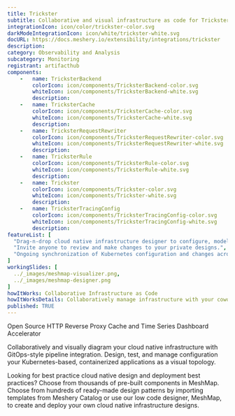 ```yaml
---
title: Trickster
subtitle: Collaborative and visual infrastructure as code for Trickster
integrationIcon: icon/color/trickster-color.svg
darkModeIntegrationIcon: icon/white/trickster-white.svg
docURL: https://docs.meshery.io/extensibility/integrations/trickster
description: 
category: Observability and Analysis
subcategory: Monitoring
registrant: artifacthub
components: 
	-	name: TricksterBackend
		colorIcon: icon/components/TricksterBackend-color.svg
		whiteIcon: icon/components/TricksterBackend-white.svg
		description: 
	-	name: TricksterCache
		colorIcon: icon/components/TricksterCache-color.svg
		whiteIcon: icon/components/TricksterCache-white.svg
		description: 
	-	name: TricksterRequestRewriter
		colorIcon: icon/components/TricksterRequestRewriter-color.svg
		whiteIcon: icon/components/TricksterRequestRewriter-white.svg
		description: 
	-	name: TricksterRule
		colorIcon: icon/components/TricksterRule-color.svg
		whiteIcon: icon/components/TricksterRule-white.svg
		description: 
	-	name: Trickster
		colorIcon: icon/components/Trickster-color.svg
		whiteIcon: icon/components/Trickster-white.svg
		description: 
	-	name: TricksterTracingConfig
		colorIcon: icon/components/TricksterTracingConfig-color.svg
		whiteIcon: icon/components/TricksterTracingConfig-white.svg
		description: 
featureList: [
  "Drag-n-drop cloud native infrastructure designer to configure, model, and deploy your workloads.",
  "Invite anyone to review and make changes to your private designs.",
  "Ongoing synchronization of Kubernetes configuration and changes across any number of clusters."
]
workingSlides: [
  ../_images/meshmap-visualizer.png,
  ../_images/meshmap-designer.png
]
howItWorks: Collaborative Infrastructure as Code
howItWorksDetails: Collaboratively manage infrastructure with your coworkers synchronously sharing the same designs.
published: TRUE
---
```

<p>
Open Source HTTP Reverse Proxy Cache and Time Series Dashboard Accelerator
</p>
<p>
    Collaboratively and visually diagram your cloud native infrastructure with GitOps-style pipeline integration. Design, test, and manage configuration your Kubernetes-based, containerized applications as a visual topology.
</p>
<p>
    Looking for best practice cloud native design and deployment best practices? Choose from thousands of pre-built components in MeshMap. Choose from hundreds of ready-made design patterns by importing templates from Meshery Catalog or use our low code designer, MeshMap, to create and deploy your own cloud native infrastructure designs.
</p>
